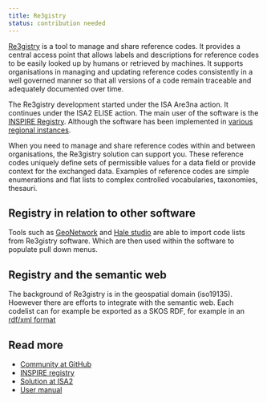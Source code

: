 ```yaml
---
title: Re3gistry
status: contribution needed
---
```


[Re3gistry](https://github.com/ec-jrc/re3gistry) is a tool to manage and share reference codes.  It provides a central access point that allows labels and descriptions for reference codes to be easily looked up by humans or retrieved by machines. It supports organisations in managing and updating reference codes consistently in a well governed manner so that all versions of a code remain traceable and adequately documented over time.

The Re3gistry development started under the ISA Are3na action. It continues under the ISA2 ELISE action. The main user of the software is the [INSPIRE Registry](https://inspire.ec.europa.eu/registry). Although the software has been implemented in [various regional instances](https://ec.europa.eu/isa2/solutions/re3gistry_en/).

When you need to manage and share reference codes within and between organisations, the Re3gistry solution can support you. These reference codes uniquely define sets of permissible values for a data field or provide context for the exchanged data. Examples of reference codes are simple enumerations and flat lists to complex controlled vocabularies, taxonomies, thesauri.

## Registry in relation to other software

Tools such as [GeoNetwork](./geonetwork.qmd) and [Hale studio](./hale-studio.qmd) are able to import code lists from Re3gistry software. Which are then used within the software to populate pull down menus.

## Registry and the semantic web

The background of Re3gistry is in the geospatial domain (iso19135). Hoewever there are efforts to integrate with the semantic web. Each codelist can for example be exported as a SKOS RDF, for example in an [rdf/xml format](http://inspire.ec.europa.eu/metadata-codelist/metadata-codelist.en.rdf)

## Read more

- [Community at GitHub](https://github.com/ec-jrc/re3gistry)
- [INSPIRE registry](https://inspire.ec.europa.eu/registry)
- [Solution at ISA2](https://ec.europa.eu/isa2/solutions/re3gistry_en/)
- [User manual](https://github.com/ec-jrc/re3gistry/blob/master/documentation/user-manual.qmd)

